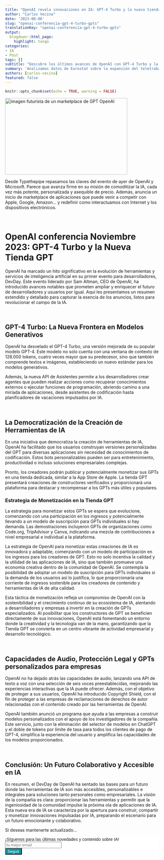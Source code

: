 ```yaml
---
title: "OpenAI revela innovaciones en IA: GPT-4 Turbo y la nueva tienda GPT"
author: "Carlos Vecina"
date: '2023-08-06'
slug: "openai-conferencia-gpt-4-turbo-gpts"
translationKey: "openai-conferencia-gpt-4-turbo-gpts"
output:
  blogdown::html_page:
    highlight: tango
categories:
- IA
- Post
tags: []
subtitle: "Descubre los últimos avances de OpenAI con GPT-4 Turbo y la innovadora Tienda GPT. Explora cómo estas herramientas de IA transformarán la tecnología y el desarrollo."
summary: 'Analizamos datos de Eurostat sobre la expansión del teletrabajo en los diferentes paises europeos. Descubre los últimos avances de OpenAI con GPT-4 Turbo y la innovadora Tienda GPT. Explora cómo estas herramientas de IA transformarán la tecnología y el desarrollo.'
authors: [carlos-vecina]
featured: false
---
```


```r
knitr::opts_chunk$set(echo = TRUE, warning = FALSE)
```


<img src="./featured.png" height="250px" width="400px" alt="imagen futurista de un marketplace de GPT OpenAI"/>


Desde Typethepipe repasamos las claves del evento de ayer de OpenAI y Microsoft. Parece que avanza firme en su misión de comoditizar la IA, cada vez más potente, personalizada y asequible de precio. Además, anuncia un inicio de marketplace de aplicaciones que puede venir a competir con Apple, Google, Amazon... y redefinir como interactuamos con Internet y los dispositivos electrónicos.

<br>

# OpenAI conferencia Noviembre 2023: GPT-4 Turbo y la Nueva Tienda GPT

OpenAI ha marcado un hito significativo en la evolución de herramientas y servicios de inteligencia artificial en su primer evento para desarrolladores, DevDay. Este evento liderado por Sam Altman, CEO de OpenAI, ha introducido avances notables que prometen ampliar y enriquecer el futuro de desarrolladores y usuarios por igual. Aquí les presentamos un resumen extendido y detallado para capturar la esencia de los anuncios, listos para revolucionar el campo de la IA.

<br>

## **GPT-4 Turbo: La Nueva Frontera en Modelos Generativos**

OpenAI ha desvelado el GPT-4 Turbo, una versión mejorada de su popular modelo GPT-4. Este modelo no solo cuenta con una ventana de contexto de 128.000 tokens, cuatro veces mayor que su predecesor, sino que también comprende textos e imágenes, estableciendo un nuevo estándar para los modelos generativos.

Además, la nueva API de Asistentes permite a los desarrolladores crear agentes que pueden realizar acciones como recuperar conocimientos externos o ejecutar funciones de programación, abriendo camino a una miríada de aplicaciones, desde asistentes de codificación hasta planificadores de vacaciones impulsados por IA.

<br>

## **La Democratización de la Creación de Herramientas de IA**

En una iniciativa que democratiza la creación de herramientas de IA, OpenAI ha facilitado que los usuarios construyan versiones personalizadas del GPT para diversas aplicaciones sin necesidad de conocimientos de codificación. Estos bots personalizables pueden ser para entretenimiento, productividad o incluso soluciones empresariales complejas.

Pronto, los creadores podrán publicar y potencialmente monetizar sus GPTs en una tienda dedicada, similar a la App Store de Apple. La tienda GPT presentará creaciones de constructores verificados y proporcionará una plataforma para destacar y recompensar a los GPTs más útiles y populares.


### Estrategia de Monetización en la Tienda GPT

La estrategia para monetizar estos GPTs se espera que evolucione, comenzando con una participación en los ingresos y potencialmente llevando a un modelo de suscripción para GPTs individuales si hay demanda. Las demostraciones incluyeron GPTs de organizaciones como Code.org, TripAdvisor y Canva, indicando una mezcla de contribuciones a nivel empresarial e individual a la plataforma.

La estrategia de OpenAI para monetizar estas creaciones de IA es innovadora y adaptable, comenzando con un modelo de participación en los ingresos para los creadores de GPT. Esto no solo incentiva la calidad y la utilidad de las aplicaciones de IA, sino que también promueve una economía creativa dentro de la comunidad de OpenAI. Se contempla la posibilidad de adoptar un modelo de suscripción para GPTs individuales si la demanda de los usuarios así lo justifica, lo que proporcionaría una corriente de ingresos sostenible para los creadores de contenido y herramientas de IA de alta calidad.

Esta táctica de monetización refleja un compromiso de OpenAI con la sostenibilidad y el crecimiento continuo de su ecosistema de IA, alentando a desarrolladores y empresas a invertir en la creación de GPTs especializados. Al posibilitar que los constructores de GPT se beneficien directamente de sus innovaciones, OpenAI está fomentando un entorno donde la creatividad y la tecnología van de la mano, garantizando que la Tienda GPT se convierta en un centro vibrante de actividad empresarial y desarrollo tecnológico.

<br>

## **Capacidades de Audio, Protección Legal y GPTs personalizados para empresas**

OpenAI no ha dejado atrás las capacidades de audio, lanzando una API de texto a voz con una selección de seis voces preestablecidas, mejorando las experiencias interactivas que la IA puede ofrecer. Además, con el objetivo de proteger a sus usuarios, OpenAI ha introducido Copyright Shield, con el fin de proteger a las empresas de reclamaciones de derechos de autor relacionadas con el contenido creado por las herramientas de OpenAI.

OpenAI también anunció un programa que ayuda a las empresas a construir modelos personalizados con el apoyo de los investigadores de la compañía. Este servicio, junto con la eliminación del selector de modelos en ChatGPT y el doble de tokens por límite de tasa para todos los clientes de pago de GPT-4, simplifica la experiencia del usuario y amplifica las capacidades de los modelos proporcionados.

<br>

## **Conclusión: Un Futuro Colaborativo y Accesible en IA**

En resumen, el DevDay de OpenAI ha sentado las bases para un futuro donde las herramientas de IA son más accesibles, personalizables e integrales para soluciones tanto personales como empresariales. La visión de la compañía es clara: proporcionar las herramientas y permitir que la ingeniosidad de la comunidad impulse la próxima ola de aplicaciones de IA. Esta nueva era de IA se caracteriza por la apertura para construir, compartir y monetizar innovaciones impulsadas por IA, preparando el escenario para un futuro emocionante y colaborativo.

Si deseas mantenerte actualizado...

```{=html}
<!-- Begin Mailchimp Signup Form -->
<link href="//cdn-images.mailchimp.com/embedcode/horizontal-slim-10_7.css" rel="stylesheet" type="text/css">
<link rel="stylesheet" type="text/css" href="https://csshake.surge.sh/csshake.min.css">
<style type="text/css">
	#mc_embed_signup{background:#fff; clear:left; font:14px Helvetica,Arial,sans-serif; width:100%;}
	 #mc_embed_signup .button {
  background-color: #0294A5; /* Green */
  color: white;
  transition-duration: 0.4s;
}
#mc_embed_signup .button:hover {
  background-color: #379392 !important; 
}

</style>
<div id="mc_embed_signup">
<form action="https://typethepipe.us4.list-manage.com/subscribe/post?u=91551f7ed29389a0de4f47665&amp;id=d95c503a48" method="post" id="mc-embedded-subscribe-form" name="mc-embedded-subscribe-form" class="validate" target="_blank" novalidate>
 <div id="mc_embed_signup_scroll">
	<label for="mce-EMAIL"> ¡Síguenos para las últimas novedades y contenido sobre IA! </label>
	<input type="email" value="" name="EMAIL" class="email" id="mce-EMAIL" placeholder="tu mejor email" required><input type="hidden" name="tags" value="7614568"></div>
    <!-- real people should not fill this in and expect good things - do not remove this or risk form bot signups-->
    <div style="position: absolute; left: -5000px;" aria-hidden="true"><input type="text" name="b_91551f7ed29389a0de4f47665_d95c503a48" tabindex="-1" value=""></div>
    <div class="clear"><input type="submit" value="Seguir" name="subscribe" id="mc-embedded-subscribe" class="button"></div>
    </div>
</form>
</div>

<!--End mc_embed_signup-->
```

